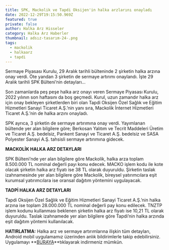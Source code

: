 ```yaml
---
title: SPK, Mackolik ve Tapdi Oksijen'in halka arzlarını onayladı
date: 2022-12-29T19:15:50.969Z
featured: true
private: false
author: Halka Arz Hisseler
category: Halka Arz Haberler
thumbnail: adsız-tasarım-24-.png
tags:
  - mackolik
  - halkaarz
  - tapdi
---
```

Sermaye Piyasası Kurulu, 29 Aralık tarihli bülteninde 2 şirketin halka arzına onay verdi. Öte yandan 3 şirketin de sermaye artırımı onaylandı. İşte 29 Aralık tarihli SPK Bülteni’nin detayları…

Son zamanlarda peş peşe halka arz onayı veren Sermaye Piyasası Kurulu, 2022 yılının son haftasını da boş geçmedi. Kurul, uzun zamandır halka arz için onay bekleyen şirketlerden biri olan Tapdi Oksijen Özel Sağlık ve Eğitim Hizmetleri Sanayi Ticaret A.Ş.’nin yanı sıra, Mackolik İnternet Hizmetleri Ticaret A.Ş.’nin de halka arzını onayladı.

SPK ayrıca, 3 şirketin de sermaye artırımına onay verdi. Yayımlanan bültende yer alan bilgilere göre; Berkosan Yalıtım ve Tecrit Maddeleri Üretim ve Ticaret A.Ş. bedelsiz, Pankent Sanayi ve Ticaret A.Ş. bedelsiz ve SASA Polyester Sanayi A.Ş. tahsisli sermaye artırımına gidecek.

**MACKOLİK HALKA ARZ DETAYLARI**

SPK Bülteni’nde yer alan bilgilere göre Mackolik, halka arza toplam 8.500.000 TL nominal değerli payı konu edecek. MACKO işlem kodu ile kote olacak şirketin halka arz fiyatı ise 38 TL olarak duyuruldu. Şirketin taslak izahnamesinde yer alan bilgilere göre Mackolik, bireysel yatırımcılara eşit kurumsal yatırımcılara ise oransal dağıtım yöntemini uygulayacak.

**TADPİ HALKA ARZ DETAYLARI**

Tapdi Oksijen Özel Sağlık ve Eğitim Hizmetleri Sanayi Ticaret A.Ş.’nin halka arzına ise toplam 28.000.000 TL nominal değerli pay konu edilecek. TNZTP işlem kodunu kullanması beklenen şirketin halka arz fiyatı ise 10,21 TL olarak duyuruldu. Taslak izahnamede yer alan bilgilere göre Tapdi’nin halka arzında eşit dağıtım yöntemi kullanılacak.

**HATIRLATMA:** Halka arz ve sermaye artırımlarına ilişkin tüm detayları, Android mobil uygulamamız üzerinden anlık bildirimlerle takip edebilirsiniz. Uygulamayı **[BURAYA](https://play.google.com/store/apps/details?id=com.halkaarzhaber.hisseler&hl=en&gl=TR)**tıklayarak indirmeniz mümkün.
